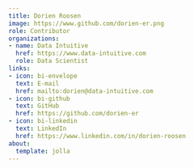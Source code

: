 ```yaml
---
title: Dorien Roosen
image: https://www.github.com/dorien-er.png
role: Contributor
organizations:
- name: Data Intuitive
  href: https://www.data-intuitive.com
  role: Data Scientist
links:
- icon: bi-envelope
  text: E-mail
  href: mailto:dorien@data-intuitive.com
- icon: bi-github
  text: GitHub
  href: https://github.com/dorien-er
- icon: bi-linkedin
  text: LinkedIn
  href: https://www.linkedin.com/in/dorien-roosen
about:
  template: jolla
---
```


